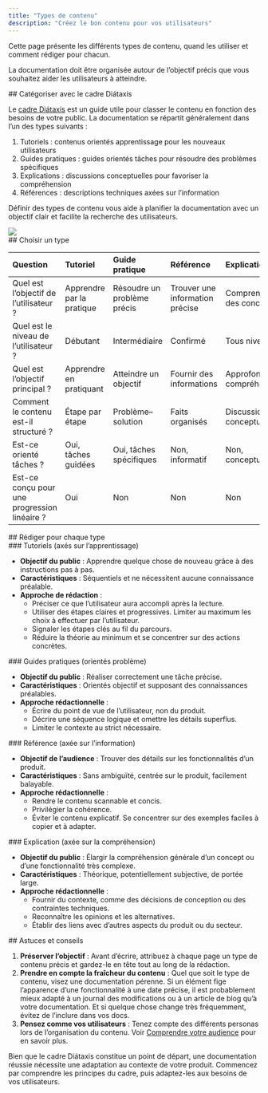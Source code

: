 ```yaml
---
title: "Types de contenu"
description: "Créez le bon contenu pour vos utilisateurs"
---
```


<Tip>
  Cette page présente les différents types de contenu, quand les utiliser et comment rédiger pour chacun.
</Tip>

La documentation doit être organisée autour de l’objectif précis que vous souhaitez aider les utilisateurs à atteindre.

<div id="categorize-using-the-ditaxis-framework">
  ## Catégoriser avec le cadre Diátaxis
</div>

Le [cadre Diátaxis](https://diataxis.fr) est un guide utile pour classer le contenu en fonction des besoins de votre public. La documentation se répartit généralement dans l’un des types suivants :

1. Tutoriels : contenus orientés apprentissage pour les nouveaux utilisateurs
2. Guides pratiques : guides orientés tâches pour résoudre des problèmes spécifiques
3. Explications : discussions conceptuelles pour favoriser la compréhension
4. Références : descriptions techniques axées sur l’information

Définir des types de contenu vous aide à planifier la documentation avec un objectif clair et facilite la recherche des utilisateurs.

<Frame>
  <img src="/images/guides/best-practices/diataxis.webp" />
</Frame>

<div id="picking-a-type">
  ## Choisir un type
</div>

| Question                     | Tutoriel             | Guide pratique        | Référence            | Explication          |
|:-----------------------------|:---------------------|:----------------------|:---------------------|:---------------------|
| Quel est l’objectif de l’utilisateur ? | Apprendre par la pratique | Résoudre un problème précis | Trouver une information précise | Comprendre des concepts |
| Quel est le niveau de l’utilisateur ? | Débutant             | Intermédiaire         | Confirmé            | Tous niveaux         |
| Quel est l’objectif principal ?    | Apprendre en pratiquant    | Atteindre un objectif     | Fournir des informations | Approfondir la compréhension |
| Comment le contenu est-il structuré ? | Étape par étape        | Problème–solution     | Faits organisés     | Discussions conceptuelles |
| Est-ce orienté tâches ?          | Oui, tâches guidées    | Oui, tâches spécifiques  | Non, informatif   | Non, conceptuel      |
| Est-ce conçu pour une progression linéaire ? | Oui | Non | Non | Non |

<div id="writing-for-each-type">
  ## Rédiger pour chaque type
</div>

<div id="tutorials-learning-oriented">
  ### Tutoriels (axés sur l’apprentissage)
</div>

* **Objectif du public** : Apprendre quelque chose de nouveau grâce à des instructions pas à pas.
* **Caractéristiques** : Séquentiels et ne nécessitent aucune connaissance préalable.
* **Approche de rédaction** :
  * Préciser ce que l’utilisateur aura accompli après la lecture.
  * Utiliser des étapes claires et progressives. Limiter au maximum les choix à effectuer par l’utilisateur.
  * Signaler les étapes clés au fil du parcours.
  * Réduire la théorie au minimum et se concentrer sur des actions concrètes.

<div id="how-to-guides-problem-oriented">
  ### Guides pratiques (orientés problème)
</div>

* **Objectif du public** : Réaliser correctement une tâche précise.
* **Caractéristiques** : Orientés objectif et supposant des connaissances préalables.
* **Approche rédactionnelle** :
  * Écrire du point de vue de l’utilisateur, non du produit.
  * Décrire une séquence logique et omettre les détails superflus.
  * Limiter le contexte au strict nécessaire.

<div id="reference-information-oriented">
  ### Référence (axée sur l’information)
</div>

* **Objectif de l’audience** : Trouver des détails sur les fonctionnalités d’un produit.
* **Caractéristiques** : Sans ambiguïté, centrée sur le produit, facilement balayable.
* **Approche rédactionnelle** :
  * Rendre le contenu scannable et concis.
  * Privilégier la cohérence.
  * Éviter le contenu explicatif. Se concentrer sur des exemples faciles à copier et à adapter.

<div id="explanation-understanding-oriented">
  ### Explication (axée sur la compréhension)
</div>

* **Objectif du public** : Élargir la compréhension générale d’un concept ou d’une fonctionnalité très complexe.
* **Caractéristiques** : Théorique, potentiellement subjective, de portée large.
* **Approche rédactionnelle** :
  * Fournir du contexte, comme des décisions de conception ou des contraintes techniques.
  * Reconnaître les opinions et les alternatives.
  * Établir des liens avec d’autres aspects du produit ou du secteur.

<div id="tips-and-tricks">
  ## Astuces et conseils
</div>

1. **Préserver l’objectif** : Avant d’écrire, attribuez à chaque page un type de contenu précis et gardez-le en tête tout au long de la rédaction.
2. **Prendre en compte la fraîcheur du contenu** : Quel que soit le type de contenu, visez une documentation pérenne. Si un élément fige l’apparence d’une fonctionnalité à une date précise, il est probablement mieux adapté à un journal des modifications ou à un article de blog qu’à votre documentation. Et si quelque chose change très fréquemment, évitez de l’inclure dans vos docs.
3. **Pensez comme vos utilisateurs** : Tenez compte des différents personas lors de l’organisation du contenu. Voir [Comprendre votre audience](/fr/understand-your-audience) pour en savoir plus.

Bien que le cadre Diátaxis constitue un point de départ, une documentation réussie nécessite une adaptation au contexte de votre produit. Commencez par comprendre les principes du cadre, puis adaptez-les aux besoins de vos utilisateurs.